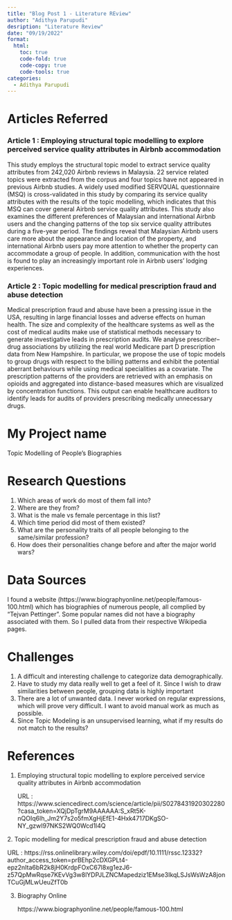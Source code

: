 ```yaml
---
title: "Blog Post 1 - Literature REview"
author: "Adithya Parupudi"
desription: "Literature Review"
date: "09/19/2022"
format:
  html:
    toc: true
    code-fold: true
    code-copy: true
    code-tools: true
categories:
  - Adithya Parupudi
---
```


# Articles Referred

### Article 1 : Employing structural topic modelling to explore perceived service quality attributes in Airbnb accommodation

This study employs the structural topic model to extract service quality attributes from 242,020 Airbnb reviews in Malaysia. 22 service related topics were extracted from the corpus and four topics have not appeared in previous Airbnb studies. A widely used modified SERVQUAL questionnaire (MSQ) is cross-validated in this study by comparing its service quality attributes with the results of the topic modelling, which indicates that this MSQ can cover general Airbnb service quality attributes. This study also examines the different preferences of Malaysian and international Airbnb users and the changing patterns of the top six service quality attributes during a five-year period. The findings reveal that Malaysian Airbnb users care more about the appearance and location of the property, and international Airbnb users pay more attention to whether the property can accommodate a group of people. In addition, communication with the host is found to play an increasingly important role in Airbnb users' lodging experiences.

### Article 2 : Topic modelling for medical prescription fraud and abuse detection

Medical prescription fraud and abuse have been a pressing issue in the USA, resulting in large financial losses and adverse effects on human health. The size and complexity of the healthcare systems as well as the cost of medical audits make use of statistical methods necessary to generate investigative leads in prescription audits. We analyse prescriber--drug associations by utilizing the real world Medicare part D prescription data from New Hampshire. In particular, we propose the use of topic models to group drugs with respect to the billing patterns and exhibit the potential aberrant behaviours while using medical specialities as a covariate. The prescription patterns of the providers are retrieved with an emphasis on opioids and aggregated into distance-based measures which are visualized by concentration functions. This output can enable healthcare auditors to identify leads for audits of providers prescribing medically unnecessary drugs.

# My Project name

Topic Modelling of People's Biographies

# Research Questions

1.  Which areas of work do most of them fall into?
2.  Where are they from?
3.  What is the male vs female percentage in this list?
4.  Which time period did most of them existed?
5.  What are the personality traits of all people belonging to the same/similar profession?
6.  How does their personalities change before and after the major world wars?

# Data Sources

I found a website (https://www.biographyonline.net/people/famous-100.html) which has biographies of numerous people, all complied by "Tejvan Pettinger". Some popular names did not have a biography associated with them. So I pulled data from their respective Wikipedia pages.

# Challenges

1.  A difficult and interesting challenge to categorize data demographically.
2.  Have to study my data really well to get a feel of it. Since I wish to draw similarities between people, grouping data is highly important
3.  There are a lot of unwanted data. I never worked on regular expressions, which will prove very difficult. I want to avoid manual work as much as possible.
4.  Since Topic Modeling is an unsupervised learning, what if my results do not match to the results?

# References

1.  Employing structural topic modelling to explore perceived service quality attributes in Airbnb accommodation

    URL : https://www.sciencedirect.com/science/article/pii/S0278431920302280?casa_token=XQjDpTgrM9AAAAAA:S_xRt5K-nQOIq6lh_Jm2Y7s2o5fmXgHjEfE1-4Hxk4717DKgSO-NY_gzwI97NKS2WQ0Wcd1l4Q

2\. Topic modelling for medical prescription fraud and abuse detection

URL : https://rss.onlinelibrary.wiley.com/doi/epdf/10.1111/rssc.12332?author_access_token=prBEhp2cDXGPLt4-epz2nIta6bR2k8jH0KrdpFOxC67l8xg1ezJ6-z57QpMwRqse7KEvVg3w8lYDPJLZNCMapedziz1EMse3IkqLSJsWsWzA8jonTCuGjMLwUeuZfT0b

3.  Biography Online

    https://www.biographyonline.net/people/famous-100.html
